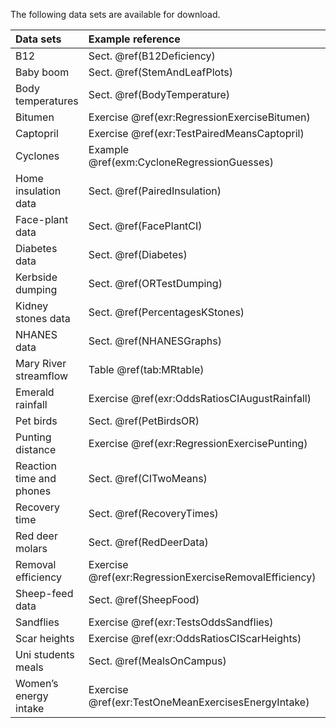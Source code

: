 
The following data sets are available for download.

Data sets                  |  Example reference              | SPSS format           |    `csv` format
:--------------------------+:--------------------------------+-----------------------+-------------------------------:
B12                        | Sect. \@ref(B12Deficiency)      | [B12-Long.sav](./Data/B12-Long.sav) | [B12-Long.csv](./Data/B12-Long.sav)
Baby boom                  | Sect. \@ref(StemAndLeafPlots)   | [BabyBoom.sav](./Data/BabyBoom.sav) | [BabyBoom.csv](./Data/BabyBoom.csv)
Body temperatures          | Sect. \@ref(BodyTemperature)    | [BodyTemp.sav](./Data/BodyTemp.sav)
Bitumen                    | Exercise \@ref(exr:RegressionExerciseBitumen) | [Bitumen.sav](./Data/Bitumen.sav) | [Bitumen.csv](./Data/Bitumen.csv)
Captopril                  | Exercise \@ref(exr:TestPairedMeansCaptopril)          | [Captopril.sav](./Data/Captopril.sav)
Cyclones                   | Example \@ref(exm:CycloneRegressionGuesses) | [Cyclones.sav](./Data/Cyclones.sav) | [Cyclones.csv](./Data/Cyclones.csv)
Home insulation data       | Sect. \@ref(PairedInsulation)   | [InsulationBeforeAfter.sav](./Data/InsulationBeforeAfter.sav)
Face-plant data            | Sect. \@ref(FacePlantCI)        | [forwardfall.sav](./Data/forwardfall.sav)                    
Diabetes data              | Sect. \@ref(Diabetes)           | [Diabetes.sav](./Data/Diabetes.sav)
Kerbside dumping           | Sect. \@ref(ORTestDumping)      | [Kerbside.sav](./Data/Kerbside.sav)
Kidney stones data         | Sect. \@ref(PercentagesKStones) | [KStones.sav](./Data/KStones.sav)
NHANES data                | Sect. \@ref(NHANESGraphs)       | [NHANES.sav](./Data/NHANES.sav)  
Mary River streamflow      | Table \@ref(tab:MRtable)        | |[138110A.csv](./Data/138110A.csv)
Emerald rainfall           | Exercise \@ref(exr:OddsRatiosCIAugustRainfall)  | [EmeraldRain.sav](./Data/EmeraldRain.sav)
Pet birds                  | Sect. \@ref(PetBirdsOR)         | [PetBirds.sav](./Data/PetBirds.sav)
Punting distance           | Exercise \@ref(exr:RegressionExercisePunting)         | [Punting.sav](./Data/Punting.sav) | [Punting.csv](./Data/Punting.csv)
Reaction time and phones   | Sect. \@ref(CITwoMeans)         | [ReactionTimePhoneInd.sav](./Data/ReactionTimePhoneInd.sav)
Recovery time              | Sect. \@ref(RecoveryTimes)      | [RecoveryTimes.sav](./Data/RecoveryTimes.sav)
Red deer molars            | Sect. \@ref(RedDeerData)        | [reddeer.sav](./Data/reddeer.sav)
Removal efficiency         | Exercise \@ref(exr:RegressionExerciseRemovalEfficiency)                   | [Removal.sav](./Data/Removal.sav)  | [Removal.csv](./Data/Removal.csv)
Sheep-feed data            | Sect. \@ref(SheepFood)          | [Ruminant.sav](./Data/Ruminant.sav)  | [Ruminant.csv](./Data/Ruminant.csv)
Sandflies                  | Exercise \@ref(exr:TestsOddsSandflies)             | [Sandfly.sav](./Data/Sandfly.sav)
Scar heights               | Exercise \@ref(exr:OddsRatiosCIScarHeights)        | [ScarHeight.sav](./Data/ScarHeight.sav)
Uni students meals         | Sect. \@ref(MealsOnCampus)      | [UniStudentsLong.sav](./Data/UniStudentsLong.sav)
Women's energy intake      | Exercise \@ref(exr:TestOneMeanExercisesEnergyIntake)       | [WomenEnergy.sav](./Data/WomenEnergy.sav)
